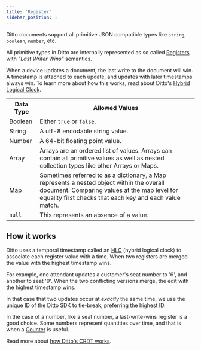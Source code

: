 ```yaml
---
title: 'Register'
sidebar_position: 1
---
```



Ditto documents support all primitive JSON compatible types like `string`, `boolean`,
`number`, etc.

All primitive types in Ditto are internally represented as so
called [Registers](/how-it-works/crdt.md) with *"Last Writer Wins"* semantics.

When a device updates a document,
the last write to the document will win. A timestamp is attached to each
update, and updates with later timestamps always win. To learn more about how
this works, read about Ditto's [Hybrid Logical
Clock](/how-it-works/crdt#hybrid-logical-clock).

<table class="table-auto">
  <tbody>
    <tr>
      <th>Data Type</th>
      <th>Allowed Values</th>
    </tr>
    <tr>
      <td>Boolean</td>
      <td>Either <code>true</code> or <code>false</code>.</td>
    </tr>
    <tr>
      <td>String</td>
      <td>A utf-8 encodable string value.</td>
    </tr>
    <tr>
      <td>Number</td>
      <td>A 64-bit floating point value.</td>
    </tr>
       <tr>
      <td>Array</td>
      <td>
        Arrays are an ordered list of values. Arrays can contain all primitive
        values as well as nested collection types like other Arrays or Maps.
      </td>
    </tr>
    <tr>
      <td>Map</td>
      <td>
        Sometimes referred to as a dictionary, a Map represents a nested object
        within the overall document. Comparing values at the map level for
        equality first checks that each key and each value match.
      </td>
    </tr>
    <tr>
      <td>
        <code>null</code>
      </td>
      <td>
        This represents an absence of a value.
      </td>
    </tr>
  </tbody>

</table>

<SnippetGroup
  name='upsert-datatypes' 
/>

## How it works

Ditto uses a temporal timestamp called an [HLC](/how-it-works/crdt#hybrid-logical-clock) (hybrid logical clock) to
associate each register value with a time. When two registers are merged the
value with the highest timestamp wins.

For example, one attendant updates a customer's seat number to '6', and another to seat
'9'. When the two conflicting versions merge, the edit with the highest timestamp wins.

In that case that two updates occur at _exactly_ the same time, we use the unique ID of
the Ditto SDK to tie-break, preferring the highest ID.

In the case of a number, like a seat number, a last-write-wins register is
a good choice. Some numbers represent quantities over time, and that is when
a [Counter](/datamodel/counter) is useful.

Read more about [how Ditto's CRDT works](/how-it-works/crdt).
